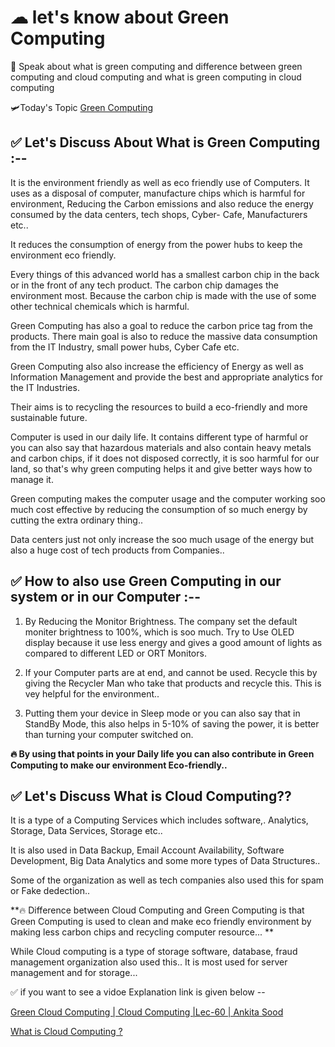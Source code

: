 # ☁ let's know about Green Computing

📳 Speak about what is green computing and difference between green computing and cloud computing and what is green computing in cloud computing

🛩️Today's Topic
[Green Computing](https://www.ijert.org/green-computing)

## ✅  Let's Discuss About What is Green Computing :--

It is the environment friendly as well as eco friendly use of Computers. It uses as a disposal of computer, manufacture chips which is harmful for environment, Reducing the Carbon emissions and also reduce the energy consumed by the data centers, tech shops, Cyber- Cafe, Manufacturers etc..

It reduces the consumption of energy from the power hubs to keep the environment eco friendly.

Every things of this advanced world has a smallest carbon chip in the back or in the front of any tech product. The carbon chip damages the environment most. Because the carbon chip is made with the use of some other technical chemicals which is harmful.

Green Computing has also a goal to reduce the carbon price tag from the products. There main goal is also to reduce the massive data consumption from the IT Industry, small power hubs, Cyber Cafe etc.

Green Computing also also increase the efficiency of Energy as well as Information Management and provide the best and appropriate analytics for the IT Industries.

Their aims is to recycling the resources to build a eco-friendly and more sustainable future. 

Computer is used in our daily life. It contains different type of harmful or you can also say that hazardous materials and also contain heavy metals and carbon chips, if it does not disposed correctly, it is soo harmful for our land, so that's why green computing helps it and give better ways how to manage it.

Green computing makes the computer usage and the computer working soo much cost effective by reducing the consumption of so much energy by cutting the extra ordinary thing.. 

Data centers just not only increase the soo much usage of the energy but also a huge cost of tech products from Companies..

## ✅ How to also use Green Computing in our system or in our Computer :--

1. By Reducing the Monitor Brightness. The company set the default moniter brightness to 100%, which is soo much. Try to Use OLED display because it use less energy and gives a good amount of lights as compared to different LED or ORT Monitors.

2. If your Computer parts are at end, and cannot be used. Recycle this by giving the Recycler Man who take that products and recycle this. This is vey helpful for the environment..

3. Putting them your device in Sleep mode or you can also say that in StandBy Mode, this also helps in 5-10% of saving the power,  it is better than turning your computer switched on.

**🔥 By using that points in your Daily life you can also contribute in  Green Computing to make our environment Eco-friendly..**

## ✅ Let's Discuss What is Cloud Computing??

It is a type of a Computing Services which includes software,. Analytics, Storage, Data Services, Storage etc..

It is also used in Data Backup, Email Account Availability, Software Development, Big Data Analytics and some more types of Data Structures.. 

Some of the organization as well as tech companies also used this for spam or Fake dedection..

**🔥 Difference between Cloud Computing and Green Computing is that Green Computing is used to clean and make eco friendly environment by making less carbon chips and recycling computer resource... **

While Cloud computing is a type of storage software, database, fraud management organization also used this.. It is most used for server management and for storage...

✅ if you want to see a vidoe Explanation link is given below -- 

[Green Cloud Computing | Cloud Computing |Lec-60 | Ankita Sood](https://www.youtube.com/watch?v=nKQSD1SGncw)

[What is Cloud Computing ?](https://www.youtube.com/watch?v=8C_kHJ5YEiA)

